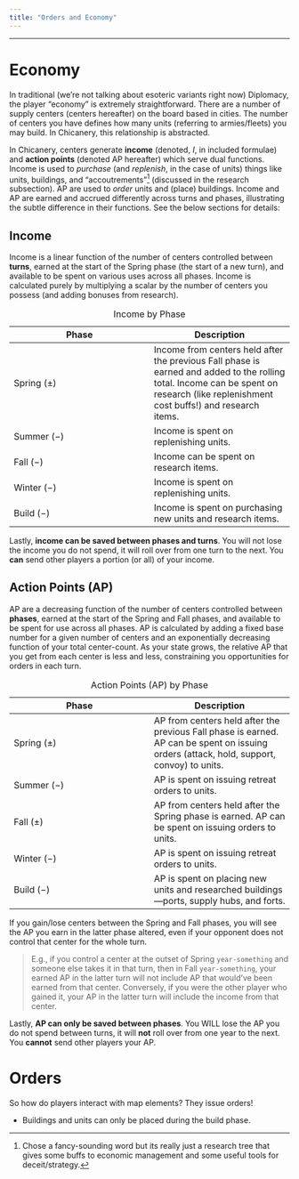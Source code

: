 ```yaml
---
title: "Orders and Economy"
---
```


------------------------------------------------------------------------

# Economy

In traditional (we're not talking about esoteric variants right now) Diplomacy, the player "economy" is extremely straightforward. There are a number of supply centers (centers hereafter) on the board based in cities. The number of centers you have defines how many units (referring to armies/fleets) you may build. In Chicanery, this relationship is abstracted.

In Chicanery, centers generate **income** (denoted, $I$, in included formulae) and **action points** (denoted AP hereafter) which serve dual functions. Income is used to *purchase* (and *replenish*, in the case of units) things like units, buildings, and "accoutrements"[^1] (discussed in the research subsection). AP are used to *order* units and (place) buildings. Income and AP are earned and accrued differently across turns and phases, illustrating the subtle difference in their functions. See the below sections for details:

[^1]: Chose a fancy-sounding word but its really just a research tree that gives some buffs to economic management and some useful tools for deceit/strategy.

## Income

Income is a linear function of the number of centers controlled between **turns**, earned at the start of the Spring phase (the start of a new turn), and available to be spent on various uses across all phases. Income is calculated purely by multiplying a scalar by the number of centers you possess (and adding bonuses from research).

| Phase | Description |
|----|----|
| Spring ($\pm$) | Income from centers held after the previous Fall phase is earned and added to the rolling total. Income can be spent on research (like replenishment cost buffs!) and research items. |
| Summer ($-$) | Income is spent on replenishing units. |
| Fall ($-$) | Income can be spent on research items. |
| Winter ($-$) | Income is spent on replenishing units. |
| Build ($-$) | Income is spent on purchasing new units and research items. |

: Income by Phase

Lastly, **income can be saved between phases and turns**. You will not lose the income you do not spend, it will roll over from one turn to the next. You **can** send other players a portion (or all) of your income.

## Action Points (AP)

AP are a decreasing function of the number of centers controlled between **phases**, earned at the start of the Spring and Fall phases, and available to be spent for use across all phases. AP is calculated by adding a fixed base number for a given number of centers and an exponentially decreasing function of your total center-count. As your state grows, the relative AP that you get from each center is less and less, constraining you opportunities for orders in each turn.

| Phase | Description |
|----|----|
| Spring ($\pm$) | AP from centers held after the previous Fall phase is earned. AP can be spent on issuing orders (attack, hold, support, convoy) to units. |
| Summer ($-$) | AP is spent on issuing retreat orders to units. |
| Fall ($\pm$) | AP from centers held after the Spring phase is earned. AP can be spent on issuing orders to units. |
| Winter ($-$) | AP is spent on issuing retreat orders to units. |
| Build ($-$) | AP is spent on placing new units and researched buildings—ports, supply hubs, and forts. |

: Action Points (AP) by Phase

If you gain/lose centers between the Spring and Fall phases, you will see the AP you earn in the latter phase altered, even if your opponent does not control that center for the whole turn.

> E.g., if you control a center at the outset of Spring `year-something` and someone else takes it in that turn, then in Fall `year-something`, your earned AP in the latter turn will not include AP that would've been earned from that center. Conversely, if you were the other player who gained it, your AP in the latter turn will include the income from that center.

Lastly, **AP can only be saved between phases**. You WILL lose the AP you do not spend between turns, it will **not** roll over from one year to the next. You **cannot** send other players your AP.

# Orders

So how do players interact with map elements? They issue orders!

-   Buildings and units can only be placed during the build phase.
